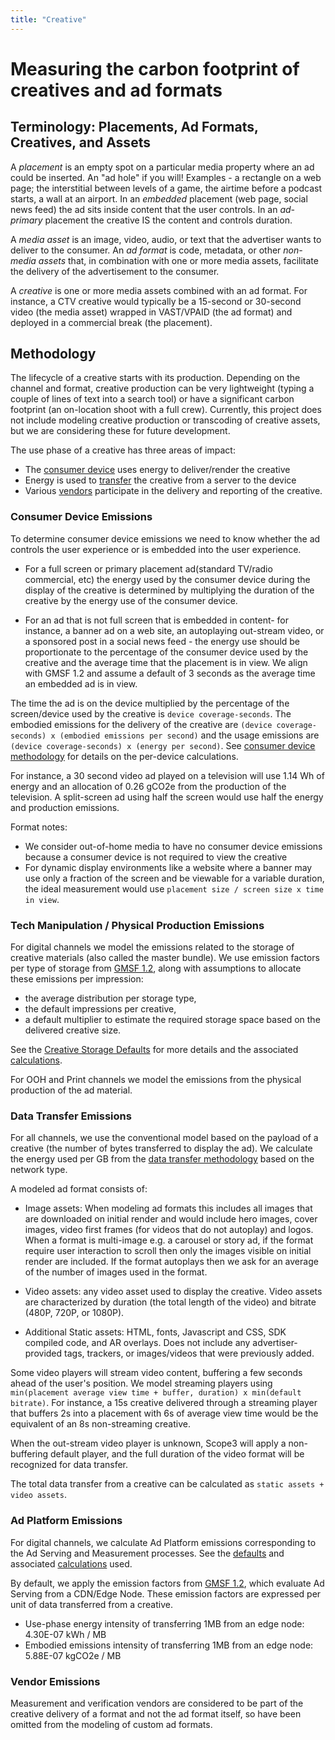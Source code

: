 ```yaml
---
title: "Creative"
---
```


# Measuring the carbon footprint of creatives and ad formats

## Terminology: Placements, Ad Formats, Creatives, and Assets

A _placement_ is an empty spot on a particular media property where an ad could be inserted. An "ad hole" if you will! Examples - a rectangle on a web page; the interstitial between levels of a game, the airtime before a podcast starts, a wall at an airport. In an _embedded_ placement (web page, social news feed) the ad sits inside content that the user controls. In an _ad-primary_ placement the creative IS the content and controls duration.

A _media asset_ is an image, video, audio, or text that the advertiser wants to deliver to the consumer. An _ad format_ is code, metadata, or other _non-media assets_ that, in combination with one or more media assets, facilitate the delivery of the advertisement to the consumer.

A _creative_ is one or more media assets combined with an ad format. For instance, a CTV creative would typically be a 15-second or 30-second video (the media asset) wrapped in VAST/VPAID (the ad format) and deployed in a commercial break (the placement).

## Methodology

The lifecycle of a creative starts with its production. Depending on the channel and format, creative production can be very lightweight (typing a couple of lines of text into a search tool) or have a significant carbon footprint (an on-location shoot with a full crew). Currently, this project does not include modeling creative production or transcoding of creative assets, but we are considering these for future development.

The use phase of a creative has three areas of impact:

- The [consumer device](./consumer_devices) uses energy to deliver/render the creative
- Energy is used to [transfer](./data_transfer) the creative from a server to the device
- Various [vendors](./ad_tech_model) participate in the delivery and reporting of the creative.

### Consumer Device Emissions

To determine consumer device emissions we need to know whether the ad controls the user experience or is embedded into the user experience.

- For a full screen or primary placement ad(standard TV/radio commercial, etc) the energy used by the consumer device during the display of the creative is determined by multiplying the duration of the creative by the energy use of the consumer device.

- For an ad that is not full screen that is embedded in content- for instance, a banner ad on a web site, an autoplaying out-stream video, or a sponsored post in a social news feed - the energy use should be proportionate to the percentage of the consumer device used by the creative and the average time that the placement is in view. We align with GMSF 1.2 and assume a default of 3 seconds as the average time an embedded ad is in view.

The time the ad is on the device multiplied by the percentage of the screen/device used by the creative is `device coverage-seconds`. The embodied emissions for the delivery of the creative are `(device coverage-seconds) x (embodied emissions per second)` and the usage emissions are `(device coverage-seconds) x (energy per second)`. See [consumer device methodology](./consumer_devices) for details on the per-device calculations.

For instance, a 30 second video ad played on a television will use 1.14 Wh of energy and an allocation of 0.26 gCO2e from the production of the television. A split-screen ad using half the screen would use half the energy and production emissions.

Format notes:

- We consider out-of-home media to have no consumer device emissions because a consumer device is not required to view the creative
- For dynamic display environments like a website where a banner may use only a fraction of the screen and be viewable for a variable duration, the ideal measurement would use `placement size / screen size x time in view`.

### Tech Manipulation / Physical Production Emissions

For digital channels we model the emissions related to the storage of creative materials (also called the master bundle). We use emission factors per type of storage from [GMSF 1.2](https://adnetzero.com/wp-content/uploads/2025/06/GlobalMediaSustainabilityFrameworkV1.2.pdf), along with assumptions to allocate these emissions per impression:

- the average distribution per storage type,
- the default impressions per creative,
- a default multiplier to estimate the required storage space based on the delivered creative size.

See the [Creative Storage Defaults](./calculations#creative-storage-defaults) for more details and the associated [calculations](./calculations#tech-manipulation-creative-storage).

For OOH and Print channels we model the emissions from the physical production of the ad material.

### Data Transfer Emissions

For all channels, we use the conventional model based on the payload of a creative (the number of bytes transferred to display the ad). We calculate the energy used per GB from the [data transfer methodology](./data_transfer) based on the network type.

A modeled ad format consists of:

- Image assets: When modeling ad formats this includes all images that are downloaded on initial render and would include hero images, cover images, video first frames (for videos that do not autoplay) and logos. When a format is multi-image e.g. a carousel or story ad, if the format require user interaction to scroll then only the images visible on initial render are included. If the format autoplays then we ask for an average of the number of images used in the format.

- Video assets: any video asset used to display the creative. Video assets are characterized by duration (the total length of the video) and bitrate (480P, 720P, or 1080P).

- Additional Static assets: HTML, fonts, Javascript and CSS, SDK compiled code, and AR overlays. Does not include any advertiser-provided tags, trackers, or images/videos that were previously added.

Some video players will stream video content, buffering a few seconds ahead of the user's position. We model streaming players using `min(placement average view time + buffer, duration) x min(default bitrate)`. For instance, a 15s creative delivered through a streaming player that buffers 2s into a placement with 6s of average view time would be the equivalent of an 8s non-streaming creative.

When the out-stream video player is unknown, Scope3 will apply a non-buffering default player, and the full duration of the video format will be recognized for data transfer.

The total data transfer from a creative can be calculated as `static assets + video assets`.

### Ad Platform Emissions

For digital channels, we calculate Ad Platform emissions corresponding to the Ad Serving and Measurement processes. See the [defaults](./calculations#ad-platform-defaults) and associated [calculations](./calculations#creative-delivery-platform) used.

By default, we apply the emission factors from [GMSF 1.2](https://adnetzero.com/wp-content/uploads/2025/06/GlobalMediaSustainabilityFrameworkV1.2.pdf), which evaluate Ad Serving from a CDN/Edge Node. These emission factors are expressed per unit of data transferred from a creative.

- Use-phase energy intensity of transferring 1MB from an edge node: 4.30E-07 kWh / MB
- Embodied emissions intensity of transferring 1MB from an edge node: 5.88E-07 kgCO2e / MB

### Vendor Emissions

Measurement and verification vendors are considered to be part of the creative delivery of a format and not the ad format itself, so have been omitted from the modeling of custom ad formats.
